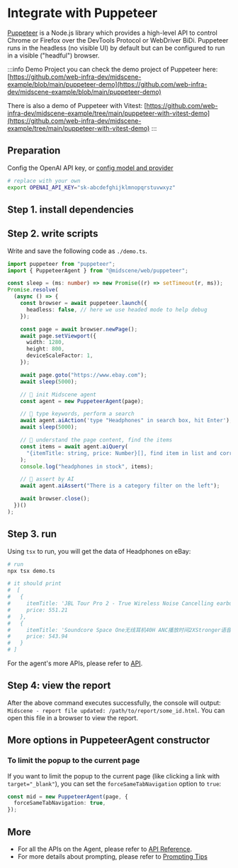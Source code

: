 
# Integrate with Puppeteer


[Puppeteer](https://pptr.dev/) is a Node.js library which provides a high-level API to control Chrome or Firefox over the DevTools Protocol or WebDriver BiDi. Puppeteer runs in the headless (no visible UI) by default but can be configured to run in a visible ("headful") browser.

:::info Demo Project
you can check the demo project of Puppeteer here: [https://github.com/web-infra-dev/midscene-example/blob/main/puppeteer-demo](https://github.com/web-infra-dev/midscene-example/blob/main/puppeteer-demo)

There is also a demo of Puppeteer with Vitest: [https://github.com/web-infra-dev/midscene-example/tree/main/puppeteer-with-vitest-demo](https://github.com/web-infra-dev/midscene-example/tree/main/puppeteer-with-vitest-demo)
:::

## Preparation

Config the OpenAI API key, or [config model and provider](./model-provider)

```bash
# replace with your own
export OPENAI_API_KEY="sk-abcdefghijklmnopqrstuvwxyz"
```

## Step 1. install dependencies

<PackageManagerTabs command="install @midscene/web puppeteer tsx --save-dev" />

## Step 2. write scripts

Write and save the following code as `./demo.ts`.

```typescript title="./demo.ts"
import puppeteer from "puppeteer";
import { PuppeteerAgent } from "@midscene/web/puppeteer";

const sleep = (ms: number) => new Promise((r) => setTimeout(r, ms));
Promise.resolve(
  (async () => {
    const browser = await puppeteer.launch({
      headless: false, // here we use headed mode to help debug
    });

    const page = await browser.newPage();
    await page.setViewport({
      width: 1280,
      height: 800,
      deviceScaleFactor: 1,
    });

    await page.goto("https://www.ebay.com");
    await sleep(5000);

    // 👀 init Midscene agent
    const agent = new PuppeteerAgent(page);

    // 👀 type keywords, perform a search
    await agent.aiAction('type "Headphones" in search box, hit Enter');
    await sleep(5000);

    // 👀 understand the page content, find the items
    const items = await agent.aiQuery(
      "{itemTitle: string, price: Number}[], find item in list and corresponding price"
    );
    console.log("headphones in stock", items);

    // 👀 assert by AI
    await agent.aiAssert("There is a category filter on the left");

    await browser.close();
  })()
);
```


## Step 3. run

Using `tsx` to run, you will get the data of Headphones on eBay:

```bash
# run
npx tsx demo.ts

# it should print 
#  [
#   {
#     itemTitle: 'JBL Tour Pro 2 - True Wireless Noise Cancelling earbuds with Smart Charging Case',
#     price: 551.21
#   },
#   {
#     itemTitle: 'Soundcore Space One无线耳机40H ANC播放时间2XStronger语音还原',
#     price: 543.94
#   }
# ]
```

For the agent's more APIs, please refer to [API](./API).

## Step 4: view the report

After the above command executes successfully, the console will output: `Midscene - report file updated: /path/to/report/some_id.html`. You can open this file in a browser to view the report.

## More options in PuppeteerAgent constructor

### To limit the popup to the current page

If you want to limit the popup to the current page (like clicking a link with `target="_blank"`), you can set the `forceSameTabNavigation` option to `true`:

```typescript
const mid = new PuppeteerAgent(page, {
  forceSameTabNavigation: true,
});
```

## More

* For all the APIs on the Agent, please refer to [API Reference](./API).
* For more details about prompting, please refer to [Prompting Tips](./prompting-tips)
